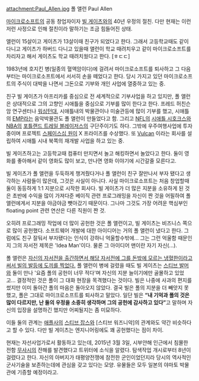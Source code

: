 attachment:Paul_Allen.jpg
폴 앨런 Paul Allen 

[[마이크로소프트]]의 공동 창업자이자 [[빌 게이츠]]와의 40년 우정의 절친. 다만 현재는 이런저런 사정으로 인해 절친이라 말하기는 조금 힘들어진 상태.

앨런이 15살이고 게이츠가 13살이때 친구가 되었다고 한다. 그래서 고등학교때도 같이 다니고 게이츠가 하버드 다니고 있을때 앨런이 학교 때려치우고 같이 마이크로소프트를 차리자고 해서 게이츠도 학교 때려치웠다고 한다. [ㅎㄷㄷ] 

1983년에 호지킨 병(일종의 혈액암이다)에 걸려서 마이크로소프트를 퇴사하고 그 다음부터는 마이크로소프트에서 서서히 손을 떼었다고 한다. 당시 가지고 있던 마이크로소프트의 주식이 대박을 나면서 그돈으로 기부와 개인 사업에 열중하고 있는 중. 

친구 빌 게이츠가 아프리카를 중심으로 전 세계적으로 기부사업을 하고 있지만, 폴 앨런은 상대적으로 그의 고향인 시애틀을 중심으로 기부를 많이 한다고 한다. 
프레드 허친슨 암 연구센터나 [[워싱턴대]], 시애틀내의 박물관이나 미술관등에 많이 기부를 했고, 시애틀의 [[EMP]]라는 음악박물관도 폴 앨런이 만들었다고 함. 그리고 [[NFL]]의 [[시애틀 시호크스]]와 [[NBA]]의 [[포틀랜드 트레일 블레이저스]]의 구단주이기도 하다. 
그밖에 우주여행사업에 투자중이며 프로젝트 [[스페이스십 원]]이 X 프라이즈를 수상했다. 또 [[Vulcan]] 이라는 회사를 설립하여 시애틀 시내 북쪽의 재개발 사업을 하고 있는 중. 

빌 게이츠하고는 고등학교때 컴퓨터 만지면서 놀고 해킹하면서 놀았다고 한다. 둘이 영화를 좋아해서 같이 영화도 많이 보고, 만나면 영화 이야기에 시간갈줄 모른다고. 

빌 게이츠가 폴 앨런을 두둑하게 챙겨줬다거나 폴 앨런이 친구 잘만나서 부자 됐다고 생각하는 사람들이 많은데, 그것은 사실이 아니다. 사실 마이크로소프트는 처음 창업할때 둘이 동등하게 1:1 지분으로 시작한 회사다. 빌 게이츠가 더 많은 지분을 소유하게 된 것은 초반에 수익을 많이 가져다준 베이직 관련 프로그래밍을 자신이 짠 것을 어필하여 폴 앨런에게서 지분을 야금야금 뺏아갔기 때문이다. 그나마 그것도 가장 어려운 핵심부인 floating point 관련 연산은 다른 직원이 짠 것.

오히려 프로그래밍 작업에 더 많이 공헌한 것은 폴 앨런이고, 빌 게이츠는 비즈니스 쪽으로 많이 공헌했다. 소프트웨어 개발에 대한 아이디어는 거의 폴 앨런이 냈다고 한다. 그럼에도 친구 잘둬서 부자됐다는 인식이 강하니 억울할수밖에... 그는 그런 억울함 때문인지 그의 자서전 제목은 'Idea Man'이다. 물론 그 아이디어 맨이란 자기 자신(...). 

폴 앨런은 [http://www.hani.co.kr/arti/international/globaleconomy/470875.html 자신의 자서전을 출간하면서 해당 자서전에 그를 돈밖에 모르는 냉혈한이라고 써서 빌의 발등에 도끼를 찍었다.] 폴 앨런이 병에 걸렸을 때도 빌 게이츠는 [[스티브 발머]]와 둘이 만나 '요즘 폴의 공헌이 너무 적다'며 자신의 지분 늘이기에만 골몰하고 있었고... 결정적인 것은 폴이 그 대화 현장을 목격했다는 것이다. 빌은 나중에 사과의 편지를 썼지만 이미 돌아간 폴의 마음은 돌아오지 않았다. 결국 빌은 폴의 지분을 더 빼앗지 못했고, 폴은 그대로 마이크로소프트를 퇴사하고 말았다. 일단 빌은 '''“내 기억과 폴의 것은 많이 다르지만, 난 둘의 우정을 소중히 생각하며 그의 공헌에 감사하고 있다”'''고 말하며 자신의 입장을 설명하긴 했지만 어찌될지는 좀 미묘하다.

이들 둘의 관계는 [[애플]]사의 [[스티브 잡스]]와 [스티브 워즈니악]의 관계와도 약간 비슷하다고 할 수 있다. 다만 빌 게이츠는 엔지니어링에도 꽤 공헌했다는 점이 차이.

현재는 자선사업가로서 활동하고 있는데, 2015년 3월 3일, 시부얀해 인근에서 침몰한 전함 [[무사시]]의 잔해를 발견했다고 트위터에 소식을 알렸다. 탐색작업 개시로부터 8년이 걸렸다고 한다. 자신의 아버지가 태평양전쟁에 참전한 군인이었던지라 당시의 역사적인 군사기술을 보존하는데에 관심을 갖고 있다는 모양. 유물들은 모두 일본의 야마토 박물관에 기증할 예정이라고.
